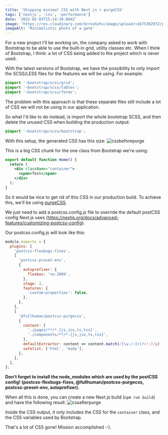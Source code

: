 ```yaml
---
title: 'Shipping minimal CSS with Next.js + purgeCSS'
tags: ['nextjs', 'css', 'performance']
date: '2022-02-03T15:14:39.004Z'
image: 'https://res.cloudinary.com/dzrea5zhv/image/upload/v1675362072/photo-1531265726475-52ad60219627_motqun.jpg'
imageAlt: 'Minimalistic photo of a gate'
---
```


For a new project I'll be working on, the company asked to work with Bootstrap to
be able to use the built-in grid, utility classes etc. When I think of Bootstrap,
I think: a lot of CSS being added to the project which is never used.

With the latest versions of Bootstrap, we have the possibility to only import the SCSS/LESS files for the features we will be using.
For example:

```scss
@import '~bootstrap/scss/grid';
@import '~bootstrap/scss/tables';
@import '~bootstrap/scss/forms';
```

The problem with this approach is that these separate files still include a lot of CSS we will not be using in our application.

So what I'd like to do instead, is import the whole bootstrap SCSS, and then delete the unused CSS when building the production output:

```scss
@import '~bootstrap/scss/bootstrap';
```

With this setup, the generated CSS has this size: ![cssbeforepurge](https://dev-to-uploads.s3.amazonaws.com/i/4rumyogkc0nop6c47tmc.PNG)

This is a big CSS chunk for the one class from Bootstrap we're using:

```jsx
export default function Home() {
  return (
    <div className="container">
      <span>Test</span>
    </div>
  );
}
```

So it would be nice to get rid of this CSS in our production build.
To achieve this, we'll be using <a href="https://purgecss.com/guides/next.html#customize-postcss-configuration-next-js-9-3">purgeCSS</a>.

We just need to add a postcss.config.js file to override the default postCSS config Next.js uses (https://nextjs.org/docs/advanced-features/customizing-postcss-config).

Our postcss.config.js will look like this:

```javascript
module.exports = {
  plugins: [
    'postcss-flexbugs-fixes',
    [
      'postcss-preset-env',
      {
        autoprefixer: {
          flexbox: 'no-2009',
        },
        stage: 3,
        features: {
          'custom-properties': false,
        },
      },
    ],
    [
      '@fullhuman/postcss-purgecss',
      {
        content: [
          './pages/**/*.{js,jsx,ts,tsx}',
          './components/**/*.{js,jsx,ts,tsx}',
        ],
        defaultExtractor: content => content.match(/[\w-/:]+(?<!:)/g) || [],
        safelist: ['html', 'body'],
      },
    ],
  ],
};
```

<b>
  Don't forget to install the node_modules which are used by the postCSS config!
  (postcss-flexbugs-fixes, @fullhuman/postcss-purgecss, postcss-preset-env,
  autoprefixer).
</b>

When all this is done, you can create a new Next.js build (`npm run build`) and have the following result:
![cssafterpurge](https://dev-to-uploads.s3.amazonaws.com/i/rzblno7p7vn2egyy17gh.PNG)

Inside the CSS output, it only includes the CSS for the `container` class, and the CSS variables used by Bootstrap.

That's a lot of CSS gone! Mission accomplished :-).
